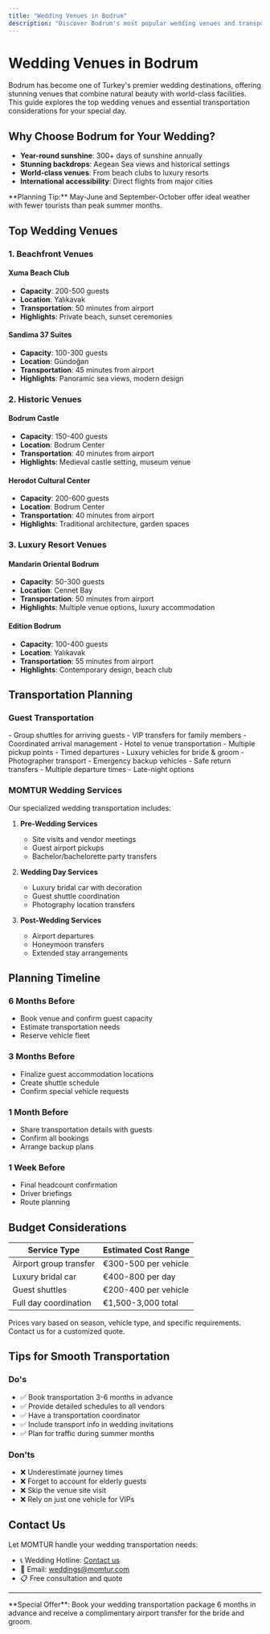 ```yaml
---
title: "Wedding Venues in Bodrum"
description: "Discover Bodrum's most popular wedding venues and transportation recommendations for your special day"
---
```


# Wedding Venues in Bodrum

Bodrum has become one of Turkey's premier wedding destinations, offering stunning venues that combine natural beauty with world-class facilities. This guide explores the top wedding venues and essential transportation considerations for your special day.

## Why Choose Bodrum for Your Wedding?

- **Year-round sunshine**: 300+ days of sunshine annually
- **Stunning backdrops**: Aegean Sea views and historical settings
- **World-class venues**: From beach clubs to luxury resorts
- **International accessibility**: Direct flights from major cities

<Info>
**Planning Tip:** May-June and September-October offer ideal weather with fewer tourists than peak summer months.
</Info>

## Top Wedding Venues

### 1. Beachfront Venues

#### Xuma Beach Club
- **Capacity**: 200-500 guests
- **Location**: Yalıkavak
- **Transportation**: 50 minutes from airport
- **Highlights**: Private beach, sunset ceremonies

#### Sandima 37 Suites
- **Capacity**: 100-300 guests  
- **Location**: Gündoğan
- **Transportation**: 45 minutes from airport
- **Highlights**: Panoramic sea views, modern design

### 2. Historic Venues

#### Bodrum Castle
- **Capacity**: 150-400 guests
- **Location**: Bodrum Center
- **Transportation**: 40 minutes from airport
- **Highlights**: Medieval castle setting, museum venue

#### Herodot Cultural Center
- **Capacity**: 200-600 guests
- **Location**: Bodrum Center
- **Transportation**: 40 minutes from airport
- **Highlights**: Traditional architecture, garden spaces

### 3. Luxury Resort Venues

#### Mandarin Oriental Bodrum
- **Capacity**: 50-300 guests
- **Location**: Cennet Bay
- **Transportation**: 50 minutes from airport
- **Highlights**: Multiple venue options, luxury accommodation

#### Edition Bodrum
- **Capacity**: 100-400 guests
- **Location**: Yalıkavak
- **Transportation**: 55 minutes from airport
- **Highlights**: Contemporary design, beach club

## Transportation Planning

### Guest Transportation

<CardGroup cols={2}>
  <Card title="Airport Transfers" icon="plane">
    - Group shuttles for arriving guests
    - VIP transfers for family members
    - Coordinated arrival management
  </Card>
  
  <Card title="Venue Shuttles" icon="bus">
    - Hotel to venue transportation
    - Multiple pickup points
    - Timed departures
  </Card>
  
  <Card title="Wedding Party" icon="car">
    - Luxury vehicles for bride & groom
    - Photographer transport
    - Emergency backup vehicles
  </Card>
  
  <Card title="Evening Service" icon="moon">
    - Safe return transfers
    - Multiple departure times
    - Late-night options
  </Card>
</CardGroup>

### MOMTUR Wedding Services

Our specialized wedding transportation includes:

1. **Pre-Wedding Services**
   - Site visits and vendor meetings
   - Guest airport pickups
   - Bachelor/bachelorette party transfers

2. **Wedding Day Services**
   - Luxury bridal car with decoration
   - Guest shuttle coordination
   - Photography location transfers

3. **Post-Wedding Services**
   - Airport departures
   - Honeymoon transfers
   - Extended stay arrangements

## Planning Timeline

### 6 Months Before
- Book venue and confirm guest capacity
- Estimate transportation needs
- Reserve vehicle fleet

### 3 Months Before
- Finalize guest accommodation locations
- Create shuttle schedule
- Confirm special vehicle requests

### 1 Month Before
- Share transportation details with guests
- Confirm all bookings
- Arrange backup plans

### 1 Week Before
- Final headcount confirmation
- Driver briefings
- Route planning

## Budget Considerations

| Service Type | Estimated Cost Range |
|--------------|---------------------|
| Airport group transfer | €300-500 per vehicle |
| Luxury bridal car | €400-800 per day |
| Guest shuttles | €200-400 per vehicle |
| Full day coordination | €1,500-3,000 total |

<Note>
Prices vary based on season, vehicle type, and specific requirements. Contact us for a customized quote.
</Note>

## Tips for Smooth Transportation

### Do's
- ✅ Book transportation 3-6 months in advance
- ✅ Provide detailed schedules to all vendors
- ✅ Have a transportation coordinator
- ✅ Include transport info in wedding invitations
- ✅ Plan for traffic during summer months

### Don'ts
- ❌ Underestimate journey times
- ❌ Forget to account for elderly guests
- ❌ Skip the venue site visit
- ❌ Rely on just one vehicle for VIPs

## Contact Us

Let MOMTUR handle your wedding transportation needs:

- 📞 Wedding Hotline: [Contact us](/contact)
- 📧 Email: weddings@momtur.com
- 📋 Free consultation and quote

---

<Info>
**Special Offer**: Book your wedding transportation package 6 months in advance and receive a complimentary airport transfer for the bride and groom.
</Info>
